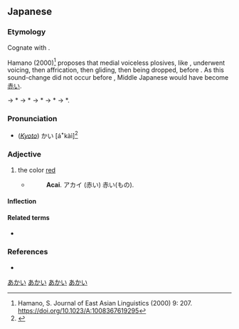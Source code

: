 ==Japanese==
{{ja-kanjitab|あか|sort=あかい|yomi=kun}}

===Etymology===
{{ja-adj-ku|赤し|aka}} Cognate with {{m|ja|明るい|tr=akarui||bright}}.

Hamano (2000)<ref>Hamano, S. Journal of East Asian Linguistics (2000) 9: 207. https://doi.org/10.1023/A:1008367619295</ref> proposes that medial voiceless plosives, like {{IPAchar|/-k-/}}, underwent voicing, then affrication, then gliding, then being dropped, before {{IPAchar|/-i, -u, -e, -o/}}. As this sound-change did not occur before {{IPAchar|/-a/}}, Middle Japanese {{IPAchar|/akaki/}} would have become {{IPAchar|/akai/}} [[赤い]].

{{IPAfont|⟨akaki<sub>1</sub>⟩}} → *{{IPAfont|/akakʲi/}} → *{{IPAfont|/akagʲi/}} → *{{IPAfont|/akaɣi/}} → *{{IPAfont|/akaji/}} → *{{IPAfont|/akai/}}.

===Pronunciation===
{{ja-pron|yomi=k|あかい|acc=0|acc_ref=SMK2}}
* (''[[w:Kansai dialect|Kyoto]]'') {{overline|あ}}かい [áꜜkàì]<ref>{{R:Keihankei}}</ref>

===Adjective===
{{ja-adj|infl=い|あかい}}

# the color [[red]]
#* {{RQ:Nippo Jisho|9}}
#*: '''Acai'''. アカイ (赤い) 赤い(もの).

====Inflection====
{{ja-i|あか}}

====Related terms====
* {{l|ja|赤|tr=aka}}

===References===
<references/>
* {{R:Nippo Jisho}}

[[Category:Japanese basic words|あかい]]
[[Category:ja:Colors|あかい]]
[[Category:ja:JLPT-5|あかい]]
[[Category:ja:Reds|あかい]]